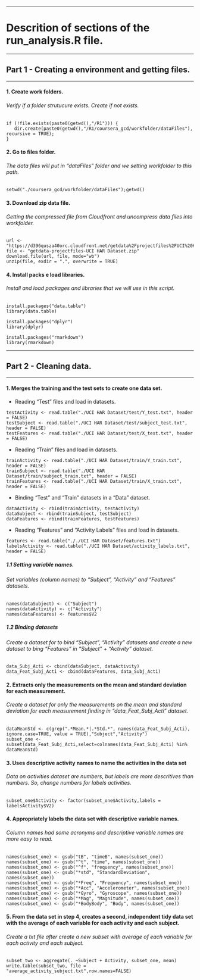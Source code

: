 ***

# Descrition of sections of the run_analysis.R file.

***

## Part 1 - Creating a environment and getting files.

***

#### 1. Create work folders.
###### Verify if a folder strutucure exists. Create if not exists. 
```
if (!file.exists(paste0(getwd(),"/R1"))) {
   dir.create(paste0(getwd(),"/R1/coursera_gcd/workfolder/dataFiles"), recursive = TRUE);
}
```

#### 2. Go to files folder.
###### The data files will put in "dataFiles" folder and we setting workfolder to this path.
```
setwd("./coursera_gcd/workfolder/dataFiles");getwd()
```

#### 3. Download zip data file.
###### Getting the compressed file from Cloudfront and uncompress data files into workfolder.
```
url <- "https://d396qusza40orc.cloudfront.net/getdata%2Fprojectfiles%2FUCI%20HAR%20Dataset.zip"
file <- "getdata-projectfiles-UCI HAR Dataset.zip"
download.file(url, file, mode="wb")
unzip(file, exdir = ".", overwrite = TRUE)
```

#### 4. Install packs e load libraries.
###### Install and load packages and libraries that we will use in this script.
```
install.packages("data.table")
library(data.table)

install.packages("dplyr")
library(dplyr)

install.packages("rmarkdown")
library(rmarkdown)
```

***

## Part 2 - Cleaning data.

***


#### 1. Merges the training and the test sets to create one data set.
+ Reading "Test" files and load in datasets.
```
testActivity <- read.table("./UCI HAR Dataset/test/Y_test.txt", header = FALSE)
testSubject <- read.table("./UCI HAR Dataset/test/subject_test.txt", header = FALSE)
testFeatures <- read.table("./UCI HAR Dataset/test/X_test.txt", header = FALSE)
```

+ Reading "Train" files and load in datasets.
```
trainActivity <- read.table("./UCI HAR Dataset/train/Y_train.txt", header = FALSE)
trainSubject <- read.table("./UCI HAR Dataset/train/subject_train.txt", header = FALSE)
trainFeatures <- read.table("./UCI HAR Dataset/train/X_train.txt", header = FALSE)
```

+ Binding "Test" and "Train" datasets in a "Data" dataset.
```
dataActivity <- rbind(trainActivity, testActivity)
dataSubject <- rbind(trainSubject, testSubject)
dataFeatures <- rbind(trainFeatures, testFeatures)
```

+ Reading "Features" and "Activity Labels" files and load in datasets.
```
features <- read.table("././UCI HAR Dataset/features.txt")
labelsActivity <- read.table("./UCI HAR Dataset/activity_labels.txt", header = FALSE)
```

##### 1.1 Setting variable names.
###### Set variables (column names) to "Subject", "Activity" and "Features" datasets.
```
names(dataSubject) <- c("Subject")
names(dataActivity) <- c("Activity")
names(dataFeatures) <- features$V2
```

##### 1.2  Binding datasets
###### Create a dataset for to bind "Subject", "Activity" datasets and create a new dataset to bing "Features" in "Subject" + "Activity" dataset.
```
data_Subj_Acti <- cbind(dataSubject, dataActivity)
data_Feat_Subj_Acti <- cbind(dataFeatures, data_Subj_Acti)
```

#### 2. Extracts only the measurements on the mean and standard deviation for each measurement.
###### Create a dataset for only the measurements on the mean and standard deviation for each measurement finding in "data_Feat_Subj_Acti" dataset.
```
dataMeanStd <- c(grep(".*Mean.*|.*Std.*", names(data_Feat_Subj_Acti), ignore.case=TRUE, value = TRUE),"Subject","Activity")
subset_one <- subset(data_Feat_Subj_Acti,select=colnames(data_Feat_Subj_Acti) %in% dataMeanStd)
```

#### 3. Uses descriptive activity names to name the activities in the data set
###### Data on activities dataset are numbers, but labels are more descritives than numbers. So, change numbers for labels activities.
```
subset_one$Activity <- factor(subset_one$Activity,labels = labelsActivity$V2)
```

#### 4. Appropriately labels the data set with descriptive variable names.
###### Column names had some acronyms and descriptive variable names are more easy to read. 
```
names(subset_one) <- gsub("tB", "timeB", names(subset_one))
names(subset_one) <- gsub("^t", "time", names(subset_one))
names(subset_one) <- gsub("^f", "frequency", names(subset_one))
names(subset_one) <- gsub("*std", "StandardDeviation", names(subset_one))
names(subset_one) <- gsub("*Freq", "Frequency", names(subset_one))
names(subset_one) <- gsub("*Acc", "Accelerometer", names(subset_one))
names(subset_one) <- gsub("*Gyro", "Gyroscope", names(subset_one))
names(subset_one) <- gsub("*Mag", "Magnitude", names(subset_one))
names(subset_one) <- gsub("*BodyBody", "Body", names(subset_one))   
```

#### 5. From the data set in step 4, creates a second, independent tidy data set with the average of each variable for each activity and each subject.
###### Create a txt file after create a new subset with average of each variable for each activity and each subject.
```
subset_two <- aggregate(. ~Subject + Activity, subset_one, mean)
write.table(subset_two, file = "average_activity_subject.txt",row.names=FALSE)
```